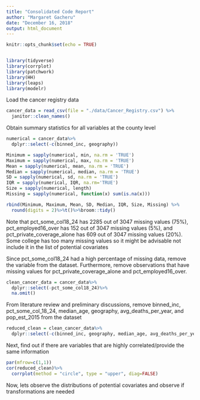 ```yaml
---
title: "Consolidated Code Report"
author: "Margaret Gacheru"
date: "December 16, 2018"
output: html_document
---
```


```r
knitr::opts_chunk$set(echo = TRUE)


library(tidyverse)
library(corrplot)
library(patchwork)
library(HH)
library(leaps)
library(modelr)

```


Load the cancer registry data

```r

cancer_data = read_csv(file = "./data/Cancer_Registry.csv") %>% 
  janitor::clean_names()
```

Obtain summary statistics for all variables at the county level

```r

numerical = cancer_data%>%
  dplyr::select(-c(binned_inc, geography))

Minimum = sapply(numerical, min, na.rm = 'TRUE')
Maximum = sapply(numerical, max, na.rm = 'TRUE')
Mean = sapply(numerical, mean, na.rm = 'TRUE')
Median = sapply(numerical, median, na.rm = 'TRUE')
SD = sapply(numerical, sd, na.rm = 'TRUE')
IQR = sapply(numerical, IQR, na.rm='TRUE')
Size = sapply(numerical, length)
Missing = sapply(numerical, function(x) sum(is.na(x)))

rbind(Minimum, Maximum, Mean, SD, Median, IQR, Size, Missing) %>%
  round(digits = 2)%>%t()%>%broom::tidy()

```

Note that pct_some_col18_24 has 2285 out of 3047 missing values (75%), pct_employed16_over has 152 out of 3047 missing values (5%), and pct_private_coverage_alone has 609 out of 3047 missing values (20%). Some college has too many missing values so it might be advisable not include it in the list of potential covariates

Since pct_some_col18_24 had a high percentage of missing data, remove the variable from the dataset. Furthermore, remove observations that have missing values for pct_private_coverage_alone and pct_employed16_over. 

```r

clean_cancer_data = cancer_data%>%
  dplyr::select(-pct_some_col18_24)%>%
  na.omit()

```

From literature review and preliminary discussions, remove binned_inc, pct_some_col_18_24, median_age, geography, avg_deaths_per_year, and pop_est_2015 from the dataset

```r

reduced_clean = clean_cancer_data%>%
  dplyr::select(-c(binned_inc, geography, median_age, avg_deaths_per_year, pop_est2015))
```

Next, find out if there are variables that are highly correlated/provide the same information

```r

par(mfrow=c(1,1))
cor(reduced_clean)%>%
  corrplot(method = "circle", type = "upper", diag=FALSE)
```


Now, lets observe the distributions of potential covariates and observe if transformations are needed
